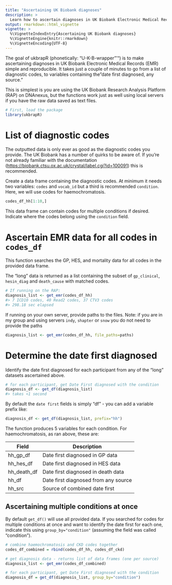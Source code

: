 ```yaml
---
title: "Ascertaining UK Biobank diagnoses"
description: >
  Learn how to ascertain diagnoses in UK Biobank Electronic Medical Records.
output: rmarkdown::html_vignette
vignette: >
  %\VignetteIndexEntry{Ascertaining UK Biobank diagnoses}
  %\VignetteEngine{knitr::rmarkdown}
  %\VignetteEncoding{UTF-8}
---
```


The goal of ukbrapR (phonetically: "U-K-B-wrapper"'") is to make ascertaining diagnoses in UK Biobank Electronic Medical Records (EMR) simple and reproducible. It takes just a couple of minutes to go from a list of diagnostic codes, to variables containing the"date first diagnosed, any source."

This is simplest is you are using the UK Biobank Research Analysis Platform (RAP) on DNAnexus, but the functions work just as well using local servers if you have the raw data saved as text files.

```r
# First, load the package
library(ukbrapR)
```

# List of diagnostic codes

The outputted data is only ever as good as the diagnostic codes you provide. The UK Biobank has a number of quirks to be aware of. If you're not already familiar with the documentation (<https://biobank.ctsu.ox.ac.uk/crystal/label.cgi?id=100091>) this is recommended.

Create a data frame containing the diagnostic codes. At minimum it needs two variables: `codes` and `vocab_id` but a third is recommended `condition`. Here, we will use codes for haemochromatosis.

```r
codes_df_hh[1:10,]
```

This data frame can contain codes for multiple conditions if desired. Indicate where the codes belong using the `condition` field.

# Ascertain EMR data for all codes in `codes_df`

This function searches the GP, HES, and mortality data for all codes in the provided data frame.

The "long" data is returned as a list containing the subset of `gp_clinical`, `hesin_diag` and `death_cause` with matched codes.

```r
# If running on the RAP:
diagnosis_list <- get_emr(codes_df_hh)
#> 7 ICD10 codes, 40 Read2 codes, 37 CTV3 codes 
#> 298.18 sec elapsed
```

If running on your own server, provide paths to the files. Note: if you are in my group and using servers `indy`, `shapter` or `snow` you do not need to provide the paths

```r
diagnosis_list <- get_emr(codes_df_hh, file_paths=paths)
```

# Determine the date first diagnosed

Identify the date first diagnosed for each participant from any of the "long" datasets ascertained above.

```r
# for each participant, get Date First diagnosed with the condition
diagnosis_df <- get_df(diagnosis_list)
#> takes <1 second
```

By default the `date first` fields is simply "df" - you can add a variable prefix like:

```r
diagnosis_df <- get_df(diagnosis_list, prefix="hh")
```

The function produces 5 variables for each condition. For haemochromatosis, as ran above, these are:

| Field       | Description                          |
|-------------|--------------------------------------|
| hh_gp_df    | Date first diagnosed in GP data      |
| hh_hes_df   | Date first diagnosed in HES data     |
| hh_death_df | Date first diagnosed in death data   |
| hh_df       | Date first diagnosed from any source |
| hh_src      | Source of combined date first        |

## Ascertaining multiple conditions at once

By default `get_df()` will use all provided data. If you searched for codes for multiple conditions at once and want to identify the date first for each one, indicate this using `group_by="condition"` (assuming the field was called "condition").

```r
# combine haemochromatosis and CKD codes together
codes_df_combined = rbind(codes_df_hh, codes_df_ckd)

# get diagnosis data - returns list of data frames (one per source)
diagnosis_list <- get_emr(codes_df_combined)

# for each participant, get Date First diagnosed with the condition
diagnosis_df = get_df(diagnosis_list, group_by="condition")
```
